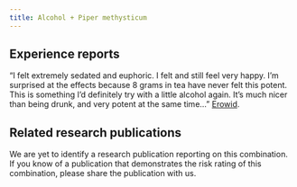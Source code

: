 ---
title: Alcohol + Piper methysticum
---
## Experience reports

“I felt extremely sedated and euphoric. I felt and still feel very happy. I’m surprised at the effects because 8 grams in tea have never felt this potent. This is something I’d definitely try with a little alcohol again. It’s much nicer than being drunk, and very potent at the same time…” [Erowid](https://erowid.org/experiences/exp.php?ID=57399).

## Related research publications

We are yet to identify a research publication reporting on this combination. If you know of a publication that demonstrates the risk rating of this combination, please share the publication with us.
